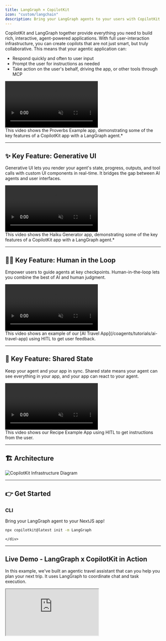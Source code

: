 ```yaml
---
title: LangGraph × CopilotKit
icon: "custom/langchain"
description: Bring your LangGraph agents to your users with CopilotKit.
---
```



CopilotKit and LangGraph together provide everything you need to build rich, interactive, agent-powered applications. With full user-interaction infrastructure, you can create copilots that are not just smart, but truly collaborative.  This means that your agentic application can:
* Respond quickly and often to user input
* Prompt the user for instructions as needed
* Take action on the user's behalf, driving the app, or other tools through MCP

<div className="p-0 rounded-lg shadow-[0_0_40px_10px_rgba(99,102,241,0.4)]">
  <div className="relative group">
    <video 
      src="https://cdn.copilotkit.ai/docs/copilotkit/videos/coagents/overview.mp4"
      className="rounded-lg w-full"
      controls
      autoPlay
      muted
      loop
      playsInline
    />
    <div className="absolute inset-0 flex items-center justify-center gap-4 opacity-0 group-hover:opacity-100 transition-opacity bg-black/20">
      <a href="https://examples-coagents-proverbs.vercel.app/" className="inline-flex items-center px-4 py-1 rounded-lg bg-blue-100 dark:bg-blue-900 text-blue-900 dark:text-blue-100 hover:bg-blue-200 dark:hover:bg-blue-800 transition-colors">
        Live Demo
      </a>
      <a href="https://github.com/CopilotKit/CopilotKit/tree/main/examples/coagents/proverbs" className="inline-flex items-center px-4 py-1 rounded-lg bg-gray-100 dark:bg-gray-800 text-gray-900 dark:text-gray-100 hover:bg-gray-200 dark:hover:bg-gray-700 transition-colors">
        GitHub
      </a>
    </div>
  </div>
</div>

<Callout>
This video shows the Proverbs Example app, demonstrating some of the key features of a CopilotKit app with a LangGraph agent.*
</Callout>

---

## ✨ Key Feature: Generative UI

Generative UI lets you render your agent's state, progress, outputs, and tool calls with custom UI components in real-time. It bridges the gap between AI agents and user interfaces. 

<div className="p-0 rounded-2xl shadow-[0_0_40px_10px_rgba(200,200,200,0.4)]">
  <div className="relative group">
    <video 
      src="https://cdn.copilotkit.ai/docs/copilotkit/videos/coagents/haiku.mp4"
      className="rounded-2xl w-full"
      controls
      autoPlay
      muted
      loop
      playsInline
    />
    <div className="absolute inset-0 flex items-center justify-center gap-4 opacity-0 group-hover:opacity-100 transition-opacity bg-black/20">
      <a href="https://feature-viewer-langgraph.vercel.app/feature/tool_based_generative_ui" className="inline-flex items-center px-4 py-1 rounded-lg bg-blue-100 dark:bg-blue-900 text-blue-900 dark:text-blue-100 hover:bg-blue-200 dark:hover:bg-blue-800 transition-colors">
        Live Demo
      </a>
      <a href="https://github.com/CopilotKit/CopilotKit/tree/main/examples/coagents/haiku" className="inline-flex items-center px-4 py-1 rounded-lg bg-gray-100 dark:bg-gray-800 text-gray-900 dark:text-gray-100 hover:bg-gray-200 dark:hover:bg-gray-700 transition-colors">
        GitHub
      </a>
    </div>
  </div>
</div>

<Callout>
This video shows the Haiku Generator app, demonstrating some of the key features of a CopilotKit app with a LangGraph agent.*
</Callout>

---

## 🧑‍💻 Key Feature: Human in the Loop

Empower users to guide agents at key checkpoints. Human-in-the-loop lets you combine the best of AI and human judgment.

<div className="p-0 rounded-2xl shadow-[0_0_40px_10px_rgba(200,200,200,0.4)]">
  <div className="relative group">
    <video 
      src="https://cdn.copilotkit.ai/docs/copilotkit/images/coagents/human-in-the-loop-example.mp4"
      className="rounded-lg w-full"
      controls
      autoPlay
      muted
      loop
      playsInline
    />
    <div className="absolute inset-0 flex items-center justify-center gap-4 opacity-0 group-hover:opacity-100 transition-opacity bg-black/20">
      <a href="https://examples-coagents-ai-travel-app.vercel.app/" className="inline-flex items-center px-4 py-1 rounded-lg bg-blue-100 dark:bg-blue-900 text-blue-900 dark:text-blue-100 hover:bg-blue-200 dark:hover:bg-blue-800 transition-colors">
        Live Demo
      </a>
      <a href="https://github.com/CopilotKit/CopilotKit/tree/main/examples/coagents/ai-travel-app" className="inline-flex items-center px-4 py-1 rounded-lg bg-gray-100 dark:bg-gray-800 text-gray-900 dark:text-gray-100 hover:bg-gray-200 dark:hover:bg-gray-700 transition-colors">
        GitHub
      </a>
    </div>
  </div>
</div>

<Callout>
  This video shows an example of our [AI Travel App](/coagents/tutorials/ai-travel-app) using HITL to get user feedback.
</Callout>

---

## 🔄 Key Feature: Shared State

Keep your agent and your app in sync. Shared state means your agent can see everything in your app, and your app can react to your agent.

<div className="p-0 rounded-2xl shadow-[0_0_40px_10px_rgba(200,200,200,0.4)]">
  <div className="relative group">
    <video 
      src="https://cdn.copilotkit.ai/docs/copilotkit/videos/coagents/shared-state.mp4"
      className="rounded-lg w-full"
      controls
      autoPlay
      muted
      loop
      playsInline
    />
    <div className="absolute inset-0 flex items-center justify-center gap-4 opacity-0 group-hover:opacity-100 transition-opacity bg-black/20">
      <a href="https://examples-coagents-recipe.vercel.app/" className="inline-flex items-center px-4 py-1 rounded-lg bg-blue-100 dark:bg-blue-900 text-blue-900 dark:text-blue-100 hover:bg-blue-200 dark:hover:bg-blue-800 transition-colors">
        Live Demo
      </a>
      <a href="https://github.com/CopilotKit/CopilotKit/tree/main/examples/coagents/recipe" className="inline-flex items-center px-4 py-1 rounded-lg bg-gray-100 dark:bg-gray-800 text-gray-900 dark:text-gray-100 hover:bg-gray-200 dark:hover:bg-gray-700 transition-colors">
        GitHub
      </a>
    </div>
  </div>
</div>

<Callout>
  This video shows our Recipe Example App using HITL to get instructions from the user.
</Callout>

---

## 🏗️ Architecture

<div className="p-0 rounded-2xl shadow-[0_0_40px_10px_rgba(79,70,229,0.4)]">
  <img src="https://cdn.copilotkit.ai/docs/copilotkit/images/CoAgents.gif" alt="CopilotKit Infrastructure Diagram" className="w-full rounded-2xl" />
</div>

---

## 👉  Get Started

  <div className="lg:col-span-4 border-2 border-border px-6 pt-1 pb-4 rounded-xl text-center transition-colors min-h-[180px] flex flex-col justify-between">
    <div>
      <h3 className="text-xl font-bold mb-3 text-foreground">CLI</h3>
      <p className="text-sm text-muted-foreground mb-4">Bring your LangGraph agent to your NextJS app!</p>
    </div>
    <div className="h-12 flex items-center justify-center">
      
```bash
npx copilotkit@latest init -m LangGraph
```
    </div>
  </div>

  ---

## Live Demo - LangGraph x CopilotKit in Action

In this example, we've built an agentic travel assistant that can you help you plan your next trip. It uses LangGraph
to coordinate chat and task execution.

<div className="flex justify-center mb-10">
<iframe src="https://examples-coagents-ai-travel-app.vercel.app?copilotOpen=true" className="w-[800px] h-[600px] rounded-xl border" />
</div>

## 👉 Next Steps

- [Quickstart Guide](/coagents/quickstart/langgraph)
- [Feature Overview](https://feature-viewer-langgraph.vercel.app/)
- [Tutorial: Build a Travel Agent](/coagents/tutorials/ai-travel-app)
- [Reference Docs](/coagents/reference)

<CTACards cards={[
  {
    title: "Quickstart",
    href: "/coagents/quickstart/langgraph",
    description: "Build your first CoAgent in minutes."
  },
  {
    title: "Feature Overview",
    href: "https://feature-viewer-langgraph.vercel.app/",
    description: "Try the key features of CoAgents powered by CopilotKit & LangGraph."
  },
  {
    title: "Travel Agent Tutorial",
    href: "/coagents/tutorials/ai-travel-app",
    description: "Step-by-step guide to building an agent-native travel app."
  }
]} />
